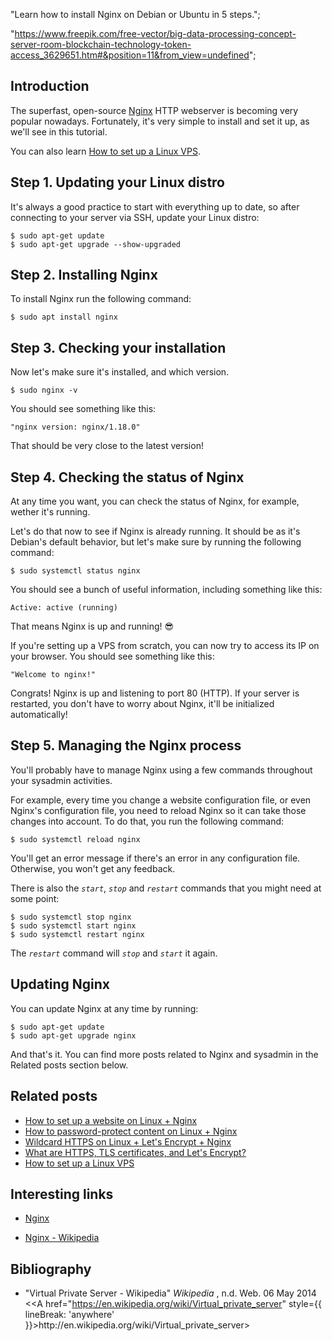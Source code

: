 






  "Learn how to install Nginx on Debian or Ubuntu in 5 steps.";



  "https://www.freepik.com/free-vector/big-data-processing-concept-server-room-blockchain-technology-token-access_3629651.htm#&position=11&from_view=undefined";











## Introduction

The superfast, open-source [Nginx](https://nginx.org/) HTTP webserver is becoming very popular nowadays.
Fortunately, it's very simple to install and set it up, as we'll see in this tutorial.

You can also learn [How to set up a Linux VPS](/blog/how-to-securely-set-up-vps-server-tutorial-ubuntu-and-debian).

<WarningBoxNoRunDollarSign />

## Step 1. Updating your Linux distro

It's always a good practice to start with everything up to date, so after connecting to your server via SSH, update your Linux distro:

```shell
$ sudo apt-get update
$ sudo apt-get upgrade --show-upgraded
```

## Step 2. Installing Nginx

To install Nginx run the following command:

```shell
$ sudo apt install nginx
```

## Step 3. Checking your installation

Now let's make sure it's installed, and which version.

```shell
$ sudo nginx -v
```

You should see something like this:

```shell
"nginx version: nginx/1.18.0"
```

That should be very close to the latest version!

## Step 4. Checking the status of Nginx

At any time you want, you can check the status of Nginx, for example, wether it's running.

Let's do that now to see if Nginx is already running. It should be as it's Debian's default behavior, but let's make sure by running the following command:

```shell
$ sudo systemctl status nginx
```

You should see a bunch of useful information, including something like this:

```shell
Active: active (running)
```

That means Nginx is up and running! 😎

If you're setting up a VPS from scratch, you can now try to access its IP on your browser.
You should see something like this:

```shell
"Welcome to nginx!"
```

Congrats!
Nginx is up and listening to port 80 (HTTP).
If your server is restarted, you don't have to worry about Nginx, it'll be initialized automatically!

## Step 5. Managing the Nginx process

You'll probably have to manage Nginx using a few commands throughout your sysadmin activities.

For example, every time you change a website configuration file, or even Nginx's configuration file, you need to reload Nginx so it can take those changes into account.
To do that, you run the following command:

```shell
$ sudo systemctl reload nginx
```

You'll get an error message if there's an error in any configuration file.
Otherwise, you won't get any feedback.

There is also the _`start`_, _`stop`_ and _`restart`_ commands that you might need at some point:

```shell
$ sudo systemctl stop nginx
$ sudo systemctl start nginx
$ sudo systemctl restart nginx
```

The _`restart`_ command will _`stop`_ and _`start`_ it again.

## Updating Nginx

You can update Nginx at any time by running:

```shell
$ sudo apt-get update
$ sudo apt-get upgrade nginx
```

And that's it. You can find more posts related to Nginx and sysadmin in the Related posts section below.

## Related posts

- [How to set up a website on Linux + Nginx](/blog/how-to-configure-a-website-on-nginx-and-linux-tutorial/)<br />
- [How to password-protect content on Linux + Nginx](/blog/how-to-password-protect-file-directory-nginx/)<br />
- [Wildcard HTTPS on Linux + Let's Encrypt + Nginx](/blog/how-to-wildcard-https-tls-linux-lets-encrypt-nginx/)<br />
- [What are HTTPS, TLS certificates, and Let's Encrypt?](/blog/what-are-https-tls-certificates-and-lets-encrypt/)<br />
- [How to set up a Linux VPS](/blog/how-to-securely-set-up-vps-server-tutorial-ubuntu-and-debian/)

## Interesting links

- [Nginx](https://nginx.org/)<br />

- [Nginx - Wikipedia](https://en.wikipedia.org/wiki/Nginx)

## Bibliography

- "Virtual Private Server - Wikipedia" _Wikipedia_ , n.d. Web. 06 May 2014 &#60;<A href="https://en.wikipedia.org/wiki/Virtual_private_server" style={{ lineBreak: 'anywhere' }}>ht<span />tp://en.wikipedia.org/wiki/Virtual_private_server</A>&#62;
